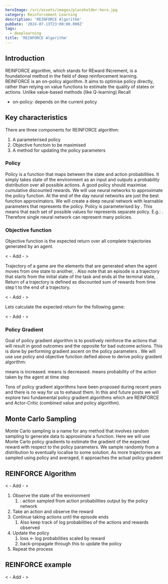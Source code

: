 ```yaml
---
heroImage: /src/assets/images/placeholder-hero.jpg
category: Reinforcement Learning
description: 'REINFORCE Algorithm'
pubDate: '2024-07-13T23:00:00.000Z'
tags:
  - deeplearning
title: 'REINFORCE Algorithm'
---
```



## Introduction

REINFORCE algorithm, which stands for REward INcrement, is a foundational method in the field of deep reinforcement learning.
REINFORCE is an on-policy algorithm. It aims to optimise policy directly, rather than relying on value functions to estimate the quality of states or actions.
Unlike value-based methods (like Q-learning)
Recall

- on-policy: depends on the current policy

## Key characteristics

There are three components for REINFORCE algorithm:

1. A parameterised policy
2. Objective functoin to be maximised
3. A method for updating the policy parameters

### Policy <Latex formula="\pi_{\theta}" inline={true}/>

Policy is a function that maps between the state and action probabilities.
It simply takes state of the environment as an input and outputs a probability distribution over all possible actions.
A good policy should maximise cumulative discounted rewards.
We will use neural networks to approximate the policy function.
At the end of the day neural networks are just the best function approximators.
We will create a deep neural network with learnable parameters <Latex formula="\theta" inline={true}/> that represents the policy.
Policy <Latex formula="\pi_{\theta}" inline={true}/> is parameterised by <Latex formula="\theta" inline={true}/>.
This means that each set of possible values for <Latex formula="\theta" inline={true}/> represents separate policy.
E.g.: <Latex formula="\pi_{\theta_{1}}, \pi_{\theta_{2}}, \pi_{\theta_{3}}....." inline={true}/>.
Therefore single neural network can represent many policies.

### Objective function <Latex formula="J(\pi_{\theta})" inline={true}/>

Objective function is the expected return over all complete trajectories generated by an agent.

< - Add - >

Trajectory of a game are the elements that are generated when the agent moves from one state to another, <Latex formula="\tau = s_{0}, a_{0}, r_{0},....,s_{3}, a_{3}, r_{3}" inline={true}/>.
Also note that an episode is a trajectory that starts from the initial state of the task and ends at the terminal state, <Latex formula="\tau = s_{0}, a_{0}, r_{0},....,s_{T}, r_{T}" inline={true}/>.
Return of a trajectory is defined as discounted sum of rewards from time step t to the end of a trajectory.

< - Add - >

Lets calculate the expected return for the following game:

< - Add - >

### Policy Gradient <Latex formula="\nabla_{\theta}J(\pi_{\theta})" inline={true}/>

Goal of policy gradient algorithm is to positively reinforce the actions that will result in good outcomes and the opposite for bad outcome actions.
This is done by performing gradient ascent on the policy parameters <Latex formula="\theta" inline={true}/>.
We will use use policy and objective function defied above to derive policy graident algorithm:

<Latex formula='R_{t}(\tau) = \sum_{t=0}^{T}\gamma^{t}r_{t}' />
<Latex formula='\nabla_{\theta}J(\pi_{\theta}) = E_{\tau \sim \pi_{\theta}}[R_{t}(\tau)]=E_{\tau \sim \pi_{\theta}}[\sum_{t=0}^{T}R_{t}(\tau)\nabla_{\theta} \log \pi_{\theta}(a_{t}| s_{t})]' />
<Latex formula='\theta \leftarrow \theta - \alpha \nabla_{\theta}J(\pi_{\theta})' />
<Latex formula='R_{t}(\tau) > 0' inline={true} /> means <Latex
	formula='\pi_{\theta}(a_{t}|s_{t})'
	inline={true}
/> is increased.
<Latex formula='R_{t}(\tau) < 0' inline={true} /> means <Latex
	formula='\pi_{\theta}(a_{t}|s_{t})'
	inline={true}
/> is decreased.
<Latex formula='\pi_{\theta}(a_{t}|s_{t})' inline={true} /> means probability of the action <Latex
	formula='a_{t}'
	inline={true}
/> taken by the agent at time step <Latex formula='t' inline={true} />

Tons of policy gradient algorithms have been proposed during recent years and there is no way for us to exhaust them.
In this and future posts we will explore two fundamental policy gradient algorithms which are REINFORCE and Actor-Critic (combined value and policy algorithm).

## Monte Carlo Sampling

Monte Carlo sampling is a name for any method that involves random sampling to generate data to approximate a function.
Here we will use Monte Carlo policy gradients to estimate the gradient of the expected reward with respect to the policy parameters.
We sample randomly from a distribution to eventually localise to some solution.
As more trajectories <Latex formula="\tau" inline={true}/> are sampled using policy <Latex formula="\pi_{\theta}" inline={true}/> and averaged, it approaches the actual policy gradient <Latex formula="\nabla_{\theta}J(\pi_{\theta})" inline={true}/>

## REINFORCE Algorithm

< - Add - >
1. Observe the state of the environment
    1. <Latex formula="a \sim \pi(s)" inline={true}/> : action sampled from action probabilities output by the policy network 
2. Take an action and observe the reward
3. Continue taking actions until the episode ends
    1. Also keep track of log probabilities of the actions and rewards observed
4. Update the policy
    1. loss ← log probabilities scaled by reward
    2. back-propagate through this to update the policy
5. Repeat the process

## REINFORCE example

< - Add - >
